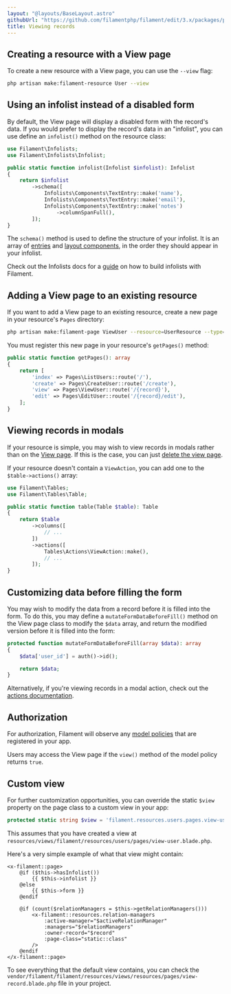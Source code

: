 ```yaml
---
layout: "@layouts/BaseLayout.astro"
githubUrl: "https://github.com/filamentphp/filament/edit/3.x/packages/panels/docs/03-resources/05-viewing-records.md"
title: Viewing records
---
```


## Creating a resource with a View page

To create a new resource with a View page, you can use the `--view` flag:

```bash
php artisan make:filament-resource User --view
```

## Using an infolist instead of a disabled form

By default, the View page will display a disabled form with the record's data. If you would prefer to display the record's data in an "infolist", you can use define an `infolist()` method on the resource class:

```php
use Filament\Infolists;
use Filament\Infolists\Infolist;

public static function infolist(Infolist $infolist): Infolist
{
    return $infolist
        ->schema([
            Infolists\Components\TextEntry::make('name'),
            Infolists\Components\TextEntry::make('email'),
            Infolists\Components\TextEntry::make('notes')
                ->columnSpanFull(),
        ]);
}
```

The `schema()` method is used to define the structure of your infolist. It is an array of [entries](./../../infolists/entries/getting-started#available-entries) and [layout components](./../../infolists/layout/getting-started#available-layout-components), in the order they should appear in your infolist.

Check out the Infolists docs for a [guide](./../../infolists/getting-started) on how to build infolists with Filament.

## Adding a View page to an existing resource

If you want to add a View page to an existing resource, create a new page in your resource's `Pages` directory:

```bash
php artisan make:filament-page ViewUser --resource=UserResource --type=ViewRecord
```

You must register this new page in your resource's `getPages()` method:

```php
public static function getPages(): array
{
    return [
        'index' => Pages\ListUsers::route('/'),
        'create' => Pages\CreateUser::route('/create'),
        'view' => Pages\ViewUser::route('/{record}'),
        'edit' => Pages\EditUser::route('/{record}/edit'),
    ];
}
```

## Viewing records in modals

If your resource is simple, you may wish to view records in modals rather than on the [View page](./viewing-records). If this is the case, you can just [delete the view page](./getting-started#deleting-resource-pages).

If your resource doesn't contain a `ViewAction`, you can add one to the `$table->actions()` array:

```php
use Filament\Tables;
use Filament\Tables\Table;

public static function table(Table $table): Table
{
    return $table
        ->columns([
            // ...
        ])
        ->actions([
            Tables\Actions\ViewAction::make(),
            // ...
        ]);
}
```

## Customizing data before filling the form

You may wish to modify the data from a record before it is filled into the form. To do this, you may define a `mutateFormDataBeforeFill()` method on the View page class to modify the `$data` array, and return the modified version before it is filled into the form:

```php
protected function mutateFormDataBeforeFill(array $data): array
{
    $data['user_id'] = auth()->id();

    return $data;
}
```

Alternatively, if you're viewing records in a modal action, check out the [actions documentation](./../../actions/prebuilt-actions/view#customizing-data-before-filling-the-form).

## Authorization

For authorization, Filament will observe any [model policies](https://laravel.com/docs/authorization#creating-policies) that are registered in your app.

Users may access the View page if the `view()` method of the model policy returns `true`.

## Custom view

For further customization opportunities, you can override the static `$view` property on the page class to a custom view in your app:

```php
protected static string $view = 'filament.resources.users.pages.view-user';
```

This assumes that you have created a view at `resources/views/filament/resources/users/pages/view-user.blade.php`.

Here's a very simple example of what that view might contain:

```blade
<x-filament::page>
    @if ($this->hasInfolist())
        {{ $this->infolist }}
    @else
        {{ $this->form }}
    @endif

    @if (count($relationManagers = $this->getRelationManagers()))
        <x-filament::resources.relation-managers
            :active-manager="$activeRelationManager"
            :managers="$relationManagers"
            :owner-record="$record"
            :page-class="static::class"
        />
    @endif
</x-filament::page>
```

To see everything that the default view contains, you can check the `vendor/filament/filament/resources/views/resources/pages/view-record.blade.php` file in your project.
